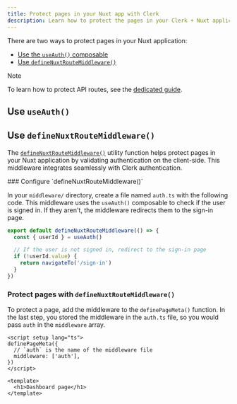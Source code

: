```yaml
---
title: Protect pages in your Nuxt app with Clerk
description: Learn how to protect the pages in your Clerk + Nuxt application.
---
```


There are two ways to protect pages in your Nuxt application:

- [Use the `useAuth()` composable](#use-use-auth)
- [Use `defineNuxtRouteMiddleware()`](#use-define-nuxt-route-middleware)

> [!NOTE]
> To learn how to protect API routes, see the [dedicated guide](/docs/references/nuxt/clerk-middleware#protect-api-routes).

## Use `useAuth()`

<Include src="_partials/nuxt/use-auth" />

## Use `defineNuxtRouteMiddleware()`

The [`defineNuxtRouteMiddleware()`](https://nuxt.com/docs/api/utils/define-nuxt-route-middleware) utility function helps protect pages in your Nuxt application by validating authentication on the client-side. This middleware integrates seamlessly with Clerk authentication.

<Steps>
  ### Configure `defineNuxtRouteMiddleware()`

  In your `middleware/` directory, create a file named `auth.ts` with the following code. This middleware uses the `useAuth()` composable to check if the user is signed in. If they aren't, the middleware redirects them to the sign-in page.

  ```ts {{ filename: 'middleware/auth.ts' }}
  export default defineNuxtRouteMiddleware(() => {
    const { userId } = useAuth()

    // If the user is not signed in, redirect to the sign-in page
    if (!userId.value) {
      return navigateTo('/sign-in')
    }
  })
  ```

  ### Protect pages with `defineNuxtRouteMiddleware()`

  To protect a page, add the middleware to the `definePageMeta()` function. In the last step, you stored the middleware in the `auth.ts` file, so you would pass `auth` in the `middleware` array.

  ```vue {{ filename: 'pages/dashboard.vue' }}
  <script setup lang="ts">
  definePageMeta({
    // `auth` is the name of the middleware file
    middleware: ['auth'],
  })
  </script>

  <template>
    <h1>Dashboard page</h1>
  </template>
  ```
</Steps>
